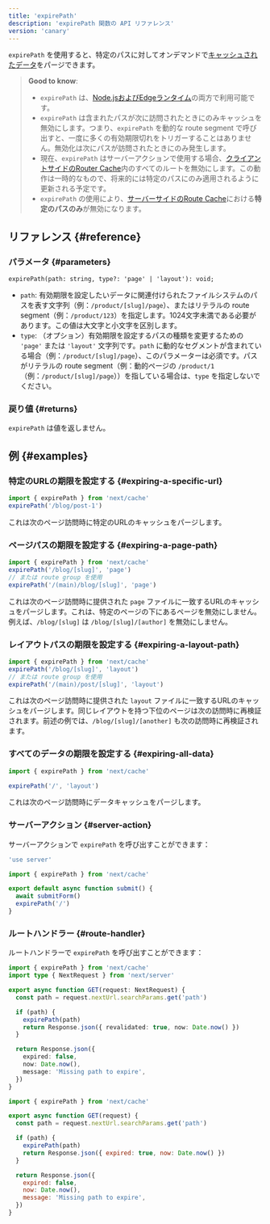 ```yaml
---
title: 'expirePath'
description: 'expirePath 関数の API リファレンス'
version: 'canary'
---
```


`expirePath` を使用すると、特定のパスに対してオンデマンドで[キャッシュされたデータ](/docs/app/building-your-application/caching)をパージできます。

> **Good to know**:
>
> - `expirePath` は、[Node.jsおよびEdgeランタイム](/docs/app/building-your-application/rendering/edge-and-nodejs-runtimes)の両方で利用可能です。
> - `expirePath` は含まれたパスが次に訪問されたときにのみキャッシュを無効にします。つまり、`expirePath` を動的な route segment で呼び出すと、一度に多くの有効期限切れをトリガーすることはありません。無効化は次にパスが訪問されたときにのみ発生します。
> - 現在、`expirePath` はサーバーアクションで使用する場合、[クライアントサイドのRouter Cache](/docs/app/building-your-application/caching#client-side-router-cache)内のすべてのルートを無効にします。この動作は一時的なもので、将来的には特定のパスにのみ適用されるように更新される予定です。
> - `expirePath` の使用により、[サーバーサイドのRoute Cache](/docs/app/building-your-application/caching#full-route-cache)における**特定のパスのみ**が無効になります。

## リファレンス {#reference}

### パラメータ {#parameters}

```tsx
expirePath(path: string, type?: 'page' | 'layout'): void;
```

- `path`: 有効期限を設定したいデータに関連付けられたファイルシステムのパスを表す文字列（例：`/product/[slug]/page`）、またはリテラルの route segment（例：`/product/123`）を指定します。1024文字未満である必要があります。この値は大文字と小文字を区別します。
- `type`: （オプション）有効期限を設定するパスの種類を変更するための `'page'` または `'layout'` 文字列です。`path` に動的なセグメントが含まれている場合（例：`/product/[slug]/page`）、このパラメーターは必須です。パスがリテラルの route segment（例：動的ページの `/product/1`（例：`/product/[slug]/page`））を指している場合は、`type` を指定しないでください。

### 戻り値 {#returns}

`expirePath` は値を返しません。

## 例 {#examples}

### 特定のURLの期限を設定する {#expiring-a-specific-url}

```ts
import { expirePath } from 'next/cache'
expirePath('/blog/post-1')
```

これは次のページ訪問時に特定のURLのキャッシュをパージします。

### ページパスの期限を設定する {#expiring-a-page-path}

```ts
import { expirePath } from 'next/cache'
expirePath('/blog/[slug]', 'page')
// または route group を使用
expirePath('/(main)/blog/[slug]', 'page')
```

これは次のページ訪問時に提供された `page` ファイルに一致するURLのキャッシュをパージします。これは、特定のページの下にあるページを無効にしません。例えば、`/blog/[slug]` は `/blog/[slug]/[author]` を無効にしません。

### レイアウトパスの期限を設定する {#expiring-a-layout-path}

```ts
import { expirePath } from 'next/cache'
expirePath('/blog/[slug]', 'layout')
// または route group を使用
expirePath('/(main)/post/[slug]', 'layout')
```

これは次のページ訪問時に提供された `layout` ファイルに一致するURLのキャッシュをパージします。同じレイアウトを持つ下位のページは次の訪問時に再検証されます。前述の例では、`/blog/[slug]/[another]` も次の訪問時に再検証されます。

### すべてのデータの期限を設定する {#expiring-all-data}

```ts
import { expirePath } from 'next/cache'

expirePath('/', 'layout')
```

これは次のページ訪問時にデータキャッシュをパージします。

### サーバーアクション {#server-action}

サーバーアクションで `expirePath` を呼び出すことができます：

<Tabs>
<TabItem value="ts" label="TypeScript">

```ts title="app/actions.ts" switcher
'use server'

import { expirePath } from 'next/cache'

export default async function submit() {
  await submitForm()
  expirePath('/')
}
```

</TabItem>
</Tabs>

### ルートハンドラー {#route-handler}

ルートハンドラーで `expirePath` を呼び出すことができます：

<Tabs>
<TabItem value="ts" label="TypeScript">

```ts title="app/api/expire/route.ts" switcher
import { expirePath } from 'next/cache'
import type { NextRequest } from 'next/server'

export async function GET(request: NextRequest) {
  const path = request.nextUrl.searchParams.get('path')

  if (path) {
    expirePath(path)
    return Response.json({ revalidated: true, now: Date.now() })
  }

  return Response.json({
    expired: false,
    now: Date.now(),
    message: 'Missing path to expire',
  })
}
```

</TabItem>
<TabItem value="js" label="JavaScript">

```js title="app/api/expire/route.js" switcher
import { expirePath } from 'next/cache'

export async function GET(request) {
  const path = request.nextUrl.searchParams.get('path')

  if (path) {
    expirePath(path)
    return Response.json({ expired: true, now: Date.now() })
  }

  return Response.json({
    expired: false,
    now: Date.now(),
    message: 'Missing path to expire',
  })
}
```

</TabItem>
</Tabs>
